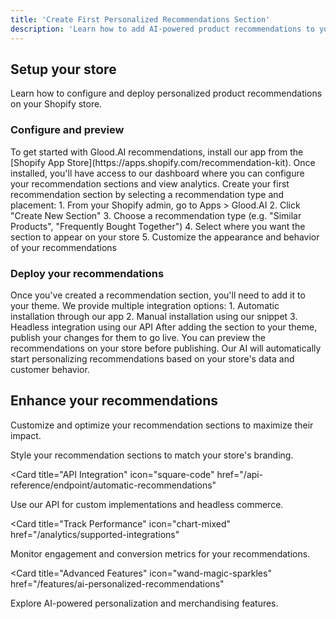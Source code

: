 ```yaml
---
title: 'Create First Personalized Recommendations Section'
description: 'Learn how to add AI-powered product recommendations to your Shopify store'
---
```


## Setup your store

Learn how to configure and deploy personalized product recommendations on your Shopify store.

### Configure and preview

<AccordionGroup>
  <Accordion icon="shop" title="Install the Glood.AI app">
    To get started with Glood.AI recommendations, install our app from the 
    [Shopify App Store](https://apps.shopify.com/recommendation-kit). Once installed,
    you'll have access to our dashboard where you can configure your recommendation sections
    and view analytics.
  </Accordion>
  <Accordion icon="sparkles" title="Create a recommendation section">
    Create your first recommendation section by selecting a recommendation type and placement:
    1. From your Shopify admin, go to Apps > Glood.AI
    2. Click "Create New Section" 
    3. Choose a recommendation type (e.g. "Similar Products", "Frequently Bought Together")
    4. Select where you want the section to appear on your store
    5. Customize the appearance and behavior of your recommendations
  </Accordion>
</AccordionGroup>

### Deploy your recommendations

<AccordionGroup>

<Accordion icon="code" title="Add the section to your theme">
  Once you've created a recommendation section, you'll need to add it to your theme.
  We provide multiple integration options:
  1. Automatic installation through our app
  2. Manual installation using our snippet
  3. Headless integration using our API
</Accordion>
<Accordion icon="rocket" title="Publish your changes">
  After adding the section to your theme, publish your changes for them to go live.
  You can preview the recommendations on your store before publishing. Our AI will
  automatically start personalizing recommendations based on your store's data and
  customer behavior.
</Accordion>

</AccordionGroup>

## Enhance your recommendations

Customize and optimize your recommendation sections to maximize their impact.

<CardGroup>

<Card title="Customize Appearance" icon="paintbrush" href="/settings/global">
  Style your recommendation sections to match your store's branding.
</Card>

<Card
  title="API Integration"
  icon="square-code"
  href="/api-reference/endpoint/automatic-recommendations"
>
  Use our API for custom implementations and headless commerce.
</Card>

<Card
  title="Track Performance"
  icon="chart-mixed"
  href="/analytics/supported-integrations"
>
  Monitor engagement and conversion metrics for your recommendations.
</Card>

<Card
  title="Advanced Features"
  icon="wand-magic-sparkles"
  href="/features/ai-personalized-recommendations"
>
  Explore AI-powered personalization and merchandising features.
</Card>

</CardGroup>
